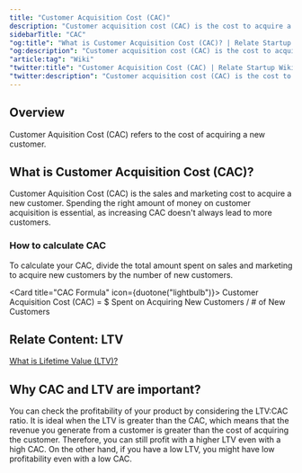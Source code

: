 ```yaml
---
title: "Customer Acquisition Cost (CAC)"
description: "Customer acquisition cost (CAC) is the cost to acquire a new customer."
sidebarTitle: "CAC"
"og:title": "What is Customer Acquisition Cost (CAC)? | Relate Startup Wiki"
"og:description": "Customer acquisition cost (CAC) is the cost to acquire a new customer."
"article:tag": "Wiki"
"twitter:title": "Customer Acquisition Cost (CAC) | Relate Startup Wiki"
"twitter:description": "Customer acquisition cost (CAC) is the cost to acquire a new customer."
---
```


## Overview
Customer Aquisition Cost (CAC) refers to the cost of acquiring a new customer. 

## What is Customer Acquisition Cost (CAC)?
Customer Aquisition Cost (CAC) is the sales and marketing cost to acquire a new customer. 
Spending the right amount of money on customer acquisition is essential, as increasing CAC doesn't always lead to more customers.

### How to calculate CAC
To calculate your CAC, divide the total amount spent on sales and marketing to acquire new customers by the number of new customers.

<Card title="CAC Formula" icon={duotone("lightbulb")}>
  Customer Acquisition Cost (CAC) = $ Spent on Acquiring New Customers / # of New Customers
</Card>

## Relate Content: LTV

<Tip>[What is Lifetime Value (LTV)?](https://relate.so/docs/wiki/ltv/)</Tip>

## Why CAC and LTV are important?
You can check the profitability of your product by considering the LTV:CAC ratio. 
It is ideal when the LTV is greater than the CAC, which means that the revenue you generate from a customer is greater than the cost of acquiring the customer. Therefore, you can still profit with a higher LTV even with a high CAC. On the other hand, if you have a low LTV, you might have low profitability even with a low CAC. 